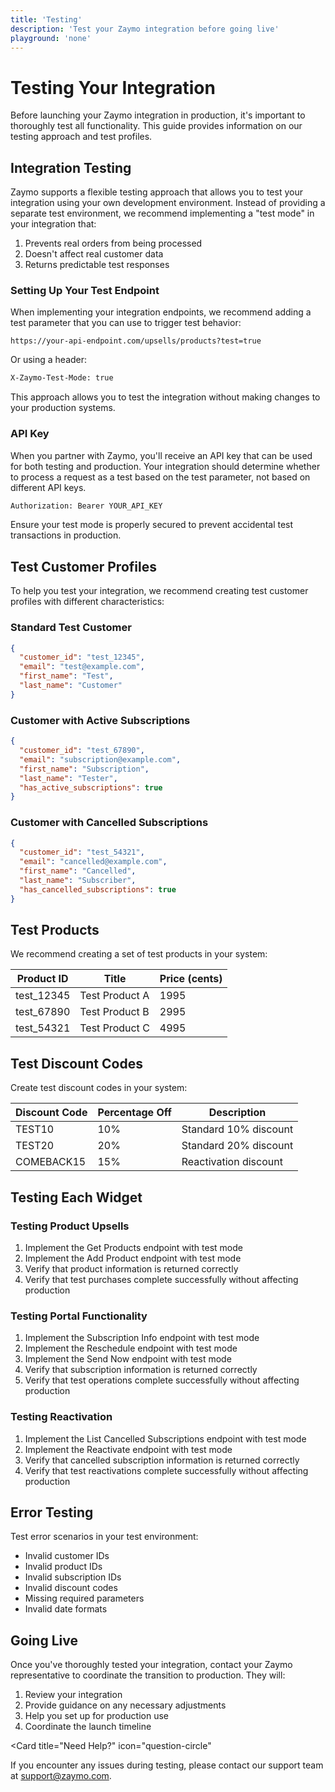 ```yaml
---
title: 'Testing'
description: 'Test your Zaymo integration before going live'
playground: 'none'
---
```


# Testing Your Integration

Before launching your Zaymo integration in production, it's important to thoroughly test all functionality. This guide provides information on our testing approach and test profiles.

## Integration Testing

Zaymo supports a flexible testing approach that allows you to test your integration using your own development environment. Instead of providing a separate test environment, we recommend implementing a "test mode" in your integration that:

1. Prevents real orders from being processed
2. Doesn't affect real customer data
3. Returns predictable test responses

### Setting Up Your Test Endpoint

When implementing your integration endpoints, we recommend adding a test parameter that you can use to trigger test behavior:

```
https://your-api-endpoint.com/upsells/products?test=true
```

Or using a header:

```bash
X-Zaymo-Test-Mode: true
```

This approach allows you to test the integration without making changes to your production systems.

### API Key

When you partner with Zaymo, you'll receive an API key that can be used for both testing and production. Your integration should determine whether to process a request as a test based on the test parameter, not based on different API keys.

```bash
Authorization: Bearer YOUR_API_KEY
```

<Warning>
  Ensure your test mode is properly secured to prevent accidental test transactions in production.
</Warning>

## Test Customer Profiles

To help you test your integration, we recommend creating test customer profiles with different characteristics:

### Standard Test Customer

```json
{
  "customer_id": "test_12345",
  "email": "test@example.com",
  "first_name": "Test",
  "last_name": "Customer"
}
```

### Customer with Active Subscriptions

```json
{
  "customer_id": "test_67890",
  "email": "subscription@example.com",
  "first_name": "Subscription",
  "last_name": "Tester",
  "has_active_subscriptions": true
}
```

### Customer with Cancelled Subscriptions

```json
{
  "customer_id": "test_54321",
  "email": "cancelled@example.com",
  "first_name": "Cancelled",
  "last_name": "Subscriber",
  "has_cancelled_subscriptions": true
}
```

## Test Products

We recommend creating a set of test products in your system:

| Product ID | Title | Price (cents) |
| --- | --- | --- |
| test_12345 | Test Product A | 1995 |
| test_67890 | Test Product B | 2995 |
| test_54321 | Test Product C | 4995 |

## Test Discount Codes

Create test discount codes in your system:

| Discount Code | Percentage Off | Description |
| --- | --- | --- |
| TEST10 | 10% | Standard 10% discount |
| TEST20 | 20% | Standard 20% discount |
| COMEBACK15 | 15% | Reactivation discount |

## Testing Each Widget

### Testing Product Upsells

1. Implement the Get Products endpoint with test mode
2. Implement the Add Product endpoint with test mode
3. Verify that product information is returned correctly
4. Verify that test purchases complete successfully without affecting production

### Testing Portal Functionality

1. Implement the Subscription Info endpoint with test mode
2. Implement the Reschedule endpoint with test mode
3. Implement the Send Now endpoint with test mode
4. Verify that subscription information is returned correctly
5. Verify that test operations complete successfully without affecting production

### Testing Reactivation

1. Implement the List Cancelled Subscriptions endpoint with test mode
2. Implement the Reactivate endpoint with test mode
3. Verify that cancelled subscription information is returned correctly
4. Verify that test reactivations complete successfully without affecting production

## Error Testing

Test error scenarios in your test environment:
- Invalid customer IDs
- Invalid product IDs
- Invalid subscription IDs
- Invalid discount codes
- Missing required parameters
- Invalid date formats

## Going Live

Once you've thoroughly tested your integration, contact your Zaymo representative to coordinate the transition to production. They will:

1. Review your integration
2. Provide guidance on any necessary adjustments
3. Help you set up for production use
4. Coordinate the launch timeline

<Card
  title="Need Help?"
  icon="question-circle"
>
  If you encounter any issues during testing, please contact our support team at [support@zaymo.com](mailto:support@zaymo.com).
</Card>
